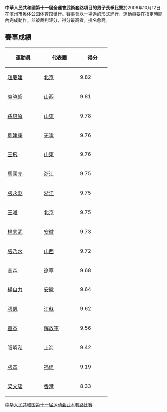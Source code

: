 {{Multiple issues|
{{Unreferenced|time=2020-06-28T23:28:04+00:00}}
{{Orphan|time=2020-06-28T23:28:04+00:00}}
}}
'''中華人民共和國第十一屆全運會武術套路項目的男子長拳比賽'''於2009年10月12日在[[滨州市奥体公园体育馆|滨州市奥体公园体育馆]]舉行。賽事會以一場過的形式進行，運動員要在指定時間內完成動作，並被裁判評分，得分最高者，排名愈高。


==賽事成績==
{| class="wikitable" style="text-align:center"
|-
!width=100|運動員
!width=100|代表團
!width=80|得分
|-bgcolor=gold
|align="left"|[[趙慶建|趙慶建]]||[[北京|北京]]||9.82
|-bgcolor=silver
|align="left"|[[袁曉超|袁曉超]] ||[[山西|山西]]||9.81
|-bgcolor=CC9966
|align="left"|[[孫培原|孫培原]] ||[[山東|山東]]||9.78
|-
|align="left"|[[劉建庚|劉建庚]] ||[[天津|天津]]||9.76
|-
|align="left"|[[王飛|王飛]] ||[[山東|山東]]||9.76
|-
|align="left"|[[馬國亮|馬國亮]] ||[[浙江|浙江]]||9.75
|-
|align="left"|[[張永彪|張永彪]] ||[[浙江|浙江]]||9.75
|-
|align="left"|[[王曦|王曦]] ||[[北京|北京]]||9.75
|-
|align="left"|[[楊念武|楊念武]] ||[[安徽|安徽]]||9.73
|-
|align="left"|[[張乃水|張乃水]] ||[[山西|山西]]||9.72
|-
|align="left"|[[高森|高森]] ||[[遼寧|遼寧]]||9.68
|-
|align="left"|[[楊自力|楊自力]] ||[[安徽|安徽]]||9.64
|-
|align="left"|[[張凱|張凱]] ||[[江蘇|江蘇]]||9.62
|-
|align="left"|[[董杰|董杰]] ||[[解放軍|解放軍]]||9.56
|-
|align="left"|[[張嶼泓|張嶼泓]] ||[[上海|上海]]||9.42
|-
|align="left"|[[張杰|張杰]] ||[[福建|福建]]||9.19
|-
|align="left"|[[梁文駿|梁文駿]] ||[[香港|香港]]||8.33
|}

[[Category:中华人民共和国第十一届运动会武术套路比赛|]]
